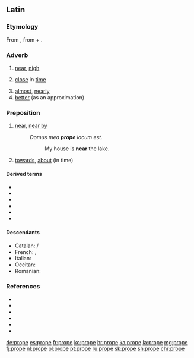 ==Latin==

===Etymology===
From {{inh|la|ine-pro|*prokʷe}}, from {{m|ine-pro|*per-|*pro-}} + {{m|ine-pro|*-kʷe}}.

===Adverb===
{{la-adv|prope|propius||proximus}}

# [[near]], [[nigh]]
# {{lb|la|figuratively}} [[close]] in [[time]]
# [[almost]], [[nearly]]
# [[better]] (as an approximation)

===Preposition===
{{head|la|preposition|+ accusative}}

# [[near]], [[near by]]
#: ''Domus mea '''prope''' lacum est.''
#:: My house is '''near''' the lake.
# {{lb|la|figuratively}} [[towards]], [[about]] (in time)

====Derived terms====
* {{l|la|propiō}}
* {{l|la|propior}}
* {{l|la|proximus}}
* {{l|la|propinquus}}
* {{l|la|propitius}}
* {{l|la|propter}}

====Descendants====
* Catalan: {{l|ca|prop}}/{{l|ca|proper}}
* French: {{l|fr|prochain}}, {{l|fr|proche}}
* Italian: {{l|it|proprio}}
* Occitan: {{l|oc|prèp}}
* Romanian: {{l|ro|aproape}}

===References===
* {{R:L&S}}
* {{R:Elementary Lewis}}
* {{R:du Cange}}
* {{R:Gaffiot}}
* {{R:M&A}}
* {{R:ine:IEW|vol=III|page=810}}

[[de:prope]]
[[es:prope]]
[[fr:prope]]
[[ko:prope]]
[[hr:prope]]
[[ka:prope]]
[[la:prope]]
[[mg:prope]]
[[fj:prope]]
[[nl:prope]]
[[pl:prope]]
[[pt:prope]]
[[ru:prope]]
[[sk:prope]]
[[sh:prope]]
[[chr:prope]]